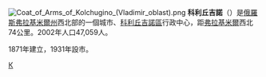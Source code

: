 {{coord|56|18|N|39|23|E|display=title}}
[[File:Coat_of_Arms_of_Kolchugino_(Vladimir_oblast).png|right]]
'''科利丘吉諾'''（{{lang-ru|Кольчу́гино}}）是[[俄羅斯|俄羅斯]][[弗拉基米爾州|弗拉基米爾州]]西北部的一個城市、[[科利丘吉諾區|科利丘吉諾區]]行政中心，距[[弗拉基米尔_(俄罗斯)|弗拉基米爾]]西北74公里。2002年人口47,059人。

1871年建立，1931年設市。

{{弗拉基米爾州城市}}

[[Category:弗拉基米爾州城市|К]]